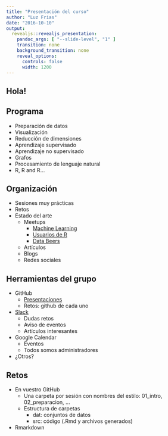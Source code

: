 ```yaml
---
title: "Presentación del curso"
author: "Luz Frias"
date: "2016-10-10"
output:
  revealjs::revealjs_presentation:
    pandoc_args: [ "--slide-level", "1" ]
    transition: none
    background_transition: none
    reveal_options:
      controls: false
      width: 1200
---
```


## Hola!

## Programa

* Preparación de datos
* Visualización
* Reducción de dimensiones
* Aprendizaje supervisado
* Aprendizaje no supervisado
* Grafos
* Procesamiento de lenguaje natural
* R, R and R...

## Organización

* Sesiones muy prácticas
* Retos
* Estado del arte
    * Meetups
        * [Machine Learning](http://www.meetup.com/MachineLearningSpain/)
        * [Usuarios de R](http://www.meetup.com/Grupo-de-Usuarios-de-R-de-Madrid/)
        * [Data Beers](http://databeers.tumblr.com/)
    * Artículos
    * Blogs
    * Redes sociales

## Herramientas del grupo

* GitHub
    * [Presentaciones](https://github.com/koldLight/r4ds)
    * Retos: github de cada uno
    
* [Slack](https://r4ds.slack.com/)
    * Dudas retos
    * Aviso de eventos
    * Artículos interesantes
    
* Google Calendar
    * Eventos
    * Todos somos administradores

* ¿Otros?

## Retos

* En vuestro GitHub
    * Una carpeta por sesión con nombres del estilo: 01_intro, 02_preparacion, ...
    * Estructura de carpetas
        * dat: conjuntos de datos
        * src: código (.Rmd y archivos generados)
* Rmarkdown
